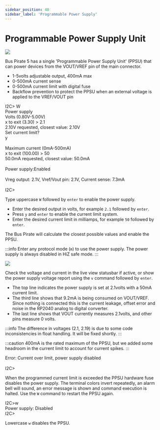 ```yaml
---
sidebar_position: 40
sidebar_label: 'Programmable Power Supply'
---
```


# Programmable Power Supply Unit

![](./img/ppsu-1024.jpg)

Bus Pirate 5 has a single 'Programmable Power Supply Unit' (PPSU) that can power devices from the VOUT/VREF pin of the main connector.

- 1-5volts adjustable output, 400mA max
- 0-500mA current sense 
- 0-500mA current limit with digital fuse
- Backflow prevention to protect the PPSU when an external voltage is applied to the VREF/VOUT pin

<BrowserWindow>
<span className="bp-prompt">I2C></span> W<br/>
<span className="bp-info"><span className="bp-info">Power supply<br/>
Volts (0.80V-5.00V)</span></span><br/>
<span className="bp-prompt">x to exit (3.30) ></span> 2.1<br/>
<span className="bp-float">2.10</span>V<span className="bp-info"> requested, closest value: <span className="bp-float">2.10</span></span>V<br/>
Set current limit?<br/>
y<br/>
<br/>
<span className="bp-info">Maximum current (0mA-500mA)</span><br/>
<span className="bp-prompt">x to exit (100.00) ></span> 50<br/>
<span className="bp-float">50.0</span>mA<span className="bp-info"> requested, closest value: <span className="bp-float">50.0</span></span>mA<br/>
<br/>
<span className="bp-info">Power supply:</span>Enabled<br/>
<span className="bp-info"><br/>
Vreg output: <span className="bp-float">2.1</span></span>V<span className="bp-info">, Vref/Vout pin: <span className="bp-float">2.1</span></span>V<span className="bp-info">, Current sense: <span className="bp-float">7.3</span></span>mA<span className="bp-info"><br/>
</span><br/>
<span className="bp-prompt">I2C></span> <br/>
</BrowserWindow>

Type uppercase ```W``` followed by ```enter``` to enable the power supply. 

- Enter the desired output in volts, for example ```2.1``` followed by ```enter```.
- Press ```y``` and ```enter``` to enable the current limit system.
- Enter the desired current limit in milliamps, for example ```50``` followed by ```enter```.

The Bus Pirate will calculate the closest possible values and enable the PPSU.

:::info
Enter any protocol mode (```m```) to use the power supply. The power supply is always disabled in HiZ safe mode.
:::

<BrowserWindow>

![](./img/ppsu-vreport.png)

</BrowserWindow>

Check the voltage and current in the live view statusbar if active, or show the power supply voltage report using the ```v``` command followed by ```enter```.

- The top line indicates the power supply is set at 2.1volts with a 50mA current limit. 
- The third line shows that 9.2mA is being consumed on VOUT/VREF. Since nothing is connected this is the current leakage, offset error and noise in the RP2040 analog to digital converter.
- The last line shows that VOUT currently measures 2.1volts, and other pins measure 0 volts.

:::info
The difference in voltages (2.1, 2.19) is due to some code inconsistencies in float handling. It will be fixed shortly. 
:::

:::caution
400mA is the rated maximum of the PPSU, but we added some headroom in the current limit to account for current spikes.
:::

<BrowserWindow>
<span className="bp-error">Error:<span className="bp-info"> Current over limit, power supply disabled</span></span><br/>
<br/>
<span className="bp-prompt">I2C></span> <br/>
</BrowserWindow>

When the programmed current limit is exceeded the PPSU hardware fuse disables the power supply. The terminal colors invert repeatedly, an alarm bell will sound, an error message is shown and command execution is halted. Use the ```W``` command to restart the PPSU again.

<BrowserWindow>
<span className="bp-prompt">I2C></span>w<br/>
<span className="bp-info"><span className="bp-info">Power supply: </span></span>Disabled<br/>
<span className="bp-prompt">I2C></span> <br/>
</BrowserWindow>

Lowercase ```w``` disables the PPSU.

<DiscourseComments/>